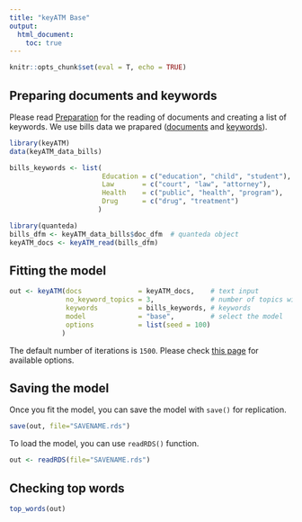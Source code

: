 ```yaml
---
title: "keyATM Base"
output: 
  html_document:
    toc: true
---
```


```r
knitr::opts_chunk$set(eval = T, echo = TRUE)
```

## Preparing documents and keywords
Please read [Preparation](Preparation.html) for the reading of documents and creating a list of keywords. We use bills data we prapared ([documents](Preparation.html#reading-documents-into-keyatm) and [keywords](Preparation.html#preparing-keywords)).

```r
library(keyATM)
data(keyATM_data_bills)

bills_keywords <- list(
                       Education = c("education", "child", "student"),
                       Law       = c("court", "law", "attorney"),
                       Health    = c("public", "health", "program"),
                       Drug      = c("drug", "treatment")
                      )

library(quanteda)
bills_dfm <- keyATM_data_bills$doc_dfm  # quanteda object
keyATM_docs <- keyATM_read(bills_dfm)
```


## Fitting the model
```r
out <- keyATM(docs              = keyATM_docs,    # text input
              no_keyword_topics = 3,              # number of topics without keywords
              keywords          = bills_keywords, # keywords
              model             = "base",         # select the model
              options           = list(seed = 100)
             )
```
The default number of iterations is `1500`. Please check [this page](Options.html) for available options.


## Saving the model

Once you fit the model, you can save the model with `save()` for replication.
```r
save(out, file="SAVENAME.rds")
```

To load the model, you can use `readRDS()` function.
```r
out <- readRDS(file="SAVENAME.rds")
```

## Checking top words
```r
top_words(out)
```


